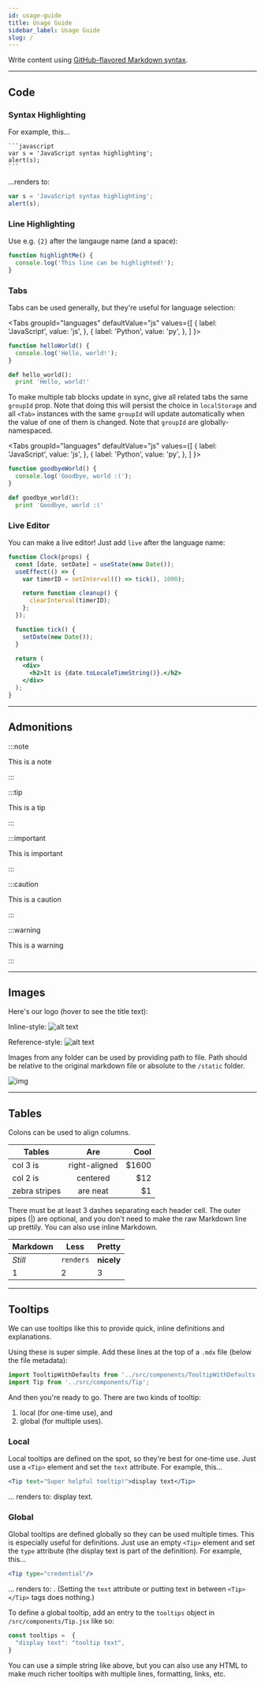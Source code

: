 ```yaml
---
id: usage-guide
title: Usage Guide
sidebar_label: Usage Guide
slug: /
---
```



Write content using [GitHub-flavored Markdown syntax](https://github.github.com/gfm/).

---

## Code

### Syntax Highlighting

For example, this...

    ```javascript
    var s = 'JavaScript syntax highlighting';
    alert(s);
    ```

...renders to:

```javascript
var s = 'JavaScript syntax highlighting';
alert(s);
```

### Line Highlighting

Use e.g. `{2}` after the langauge name (and a space):

```js {2}
function highlightMe() {
  console.log('This line can be highlighted!');
}
```

### Tabs

Tabs can be used generally, but they're useful for language selection:


<Tabs
  groupId="languages"
  defaultValue="js"
  values={[
    { label: 'JavaScript', value: 'js', },
    { label: 'Python', value: 'py', },
  ]
}>
<TabItem value="js">

```js
function helloWorld() {
  console.log('Hello, world!');
}
```

</TabItem>
<TabItem value="py">

```py
def hello_world():
  print 'Hello, world!'
```

</TabItem>

</Tabs>

To make multiple tab blocks update in sync, give all related tabs 
the same `groupId` prop. Note that doing this will persist the 
choice in `localStorage` and all `<Tab>` instances with the 
same `groupId` will update automatically when the value of 
one of them is changed. Note that `groupId` are globally-namespaced.

<Tabs
  groupId="languages"
  defaultValue="js"
  values={[
    { label: 'JavaScript', value: 'js', },
    { label: 'Python', value: 'py', },
  ]
}>
<TabItem value="js">

```js
function goodbyeWorld() {
  console.log('Goodbye, world :(');
}
```

</TabItem>
<TabItem value="py">

```py
def goodbye_world():
  print 'Goodbye, world :('
```

</TabItem>

</Tabs>

### Live Editor

You can make a live editor! Just add `live` after the language name:

```jsx live
function Clock(props) {
  const [date, setDate] = useState(new Date());
  useEffect(() => {
    var timerID = setInterval(() => tick(), 1000);

    return function cleanup() {
      clearInterval(timerID);
    };
  });

  function tick() {
    setDate(new Date());
  }

  return (
    <div>
      <h2>It is {date.toLocaleTimeString()}.</h2>
    </div>
  );
}
```

---

## Admonitions

:::note

This is a note

:::

:::tip

This is a tip

:::

:::important

This is important

:::

:::caution

This is a caution

:::

:::warning

This is a warning

:::

---

## Images

Here's our logo (hover to see the title text):

Inline-style: ![alt text](https://github.com/adam-p/markdown-here/raw/master/src/common/images/icon48.png 'Logo Title Text 1')

Reference-style: ![alt text][logo]

[logo]: https://github.com/adam-p/markdown-here/raw/master/src/common/images/icon48.png 'Logo Title Text 2'

Images from any folder can be used by providing path to file. Path should be relative to the original markdown file or absolute to the `/static` folder.

![img](/img/logo.svg)

---

## Tables

Colons can be used to align columns.

| Tables        |      Are      |   Cool |
| ------------- | :-----------: | -----: |
| col 3 is      | right-aligned | \$1600 |
| col 2 is      |   centered    |   \$12 |
| zebra stripes |   are neat    |    \$1 |

There must be at least 3 dashes separating each header cell. The outer pipes (|) are optional, and you don't need to make the raw Markdown line up prettily. You can also use inline Markdown.

| Markdown | Less      | Pretty     |
| -------- | --------- | ---------- |
| _Still_  | `renders` | **nicely** |
| 1        | 2         | 3          |

---

## Tooltips

We can use tooltips like <Tip text="Wow, a tooltip!">this</Tip> to provide quick, inline definitions and explanations. 

Using these is super simple. Add these lines at the top of a `.mdx` file (below the file metadata):

```jsx title="example.mdx"
import TooltipWithDefaults from '../src/components/TooltipWithDefaults';
import Tip from '../src/components/Tip';
```

And then you're ready to go. There are two kinds of tooltip:
1. local (for one-time use), and
2. global (for multiple uses).

### Local

Local tooltips are defined on the spot, so they're best for one-time use. Just use a `<Tip>` element and set the `text` attribute. For example, this...

```jsx
<Tip text="Super helpful tooltip!">display text</Tip>
```

... renders to: <Tip text="Super helpful tooltip!">display text</Tip>.

### Global

Global tooltips are defined globally so they can be used multiple times. This is especially useful for definitions. Just use an empty `<Tip>` element and set the `type` attribute (the display text is part of the definition). For example, this...

```jsx
<Tip type="credential"/>
```

... renders to: <Tip type="credential"/>. (Setting the `text` attribute or putting text in between `<Tip></Tip>` tags does nothing.)

To define a global tooltip, add an entry to the `tooltips` object in `/src/components/Tip.jsx` like so:

```jsx
const tooltips =  {
  "display text": "tooltip text",
}
```

You can use a simple string like above, but you can also use any HTML to make much richer tooltips with multiple lines, formatting, links, etc.
